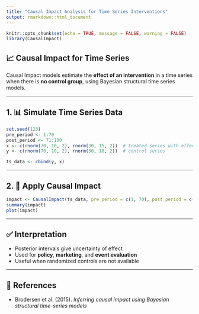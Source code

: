 ```yaml
---
title: "Causal Impact Analysis for Time Series Interventions"
output: rmarkdown::html_document
---
```


```r
knitr::opts_chunk$set(echo = TRUE, message = FALSE, warning = FALSE)
library(CausalImpact)
```

## 📈 Causal Impact for Time Series

Causal Impact models estimate the **effect of an intervention** in a time series when there is **no control group**, using Bayesian structural time series models.

---

## 1. 📊 Simulate Time Series Data

```r
set.seed(123)
pre_period <- 1:70
post_period <- 71:100
x <- c(rnorm(70, 10, 2), rnorm(30, 15, 2))  # treated series with effect in post period
y <- c(rnorm(70, 10, 2), rnorm(30, 10, 2))  # control series

ts_data <- cbind(y, x)
```

---

## 2. 🧮 Apply Causal Impact

```r
impact <- CausalImpact(ts_data, pre_period = c(1, 70), post_period = c(71, 100))
summary(impact)
plot(impact)
```

---

## ✅ Interpretation

- Posterior intervals give uncertainty of effect
- Used for **policy**, **marketing**, and **event evaluation**
- Useful when randomized controls are not available

---

## 📖 References

- Brodersen et al. (2015). *Inferring causal impact using Bayesian structural time-series models*